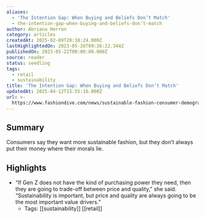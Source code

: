 ```yaml
---
aliases:
  - 'The Intention Gap: When Buying and Beliefs Don’t Match'
  - the-intention-gap-when-buying-and-beliefs-don’t-match
author: Abriana Herron
category: articles
createdAt: 2025-02-09T20:38:24.000Z
lastHighlightedOn: 2023-05-26T09:26:22.344Z
publishedOn: 2023-05-22T00:00:00.000Z
source: reader
status: seedling
tags:
  - retail
  - sustainability
title: 'The Intention Gap: When Buying and Beliefs Don’t Match'
updatedAt: 2025-04-12T15:55:16.000Z
url: >-
  https://www.fashiondive.com/news/sustainable-fashion-consumer-demographics-gen-z/650864/?utm_source=Sailthru&utm_medium=email&utm_campaign=Issue:%202023-05-24%20Retail%20Dive:%20Marketing%20%5Bissue:50770%5D&utm_term=Retail%20Dive:%20Marketing
---
```

## Summary

Consumers say they want more sustainable fashion, but they don’t always put their money where their morals lie.

## Highlights

- “If Gen Z does not have the kind of purchasing power they need, then they are going to trade-off between price and quality,” she said. “Sustainability is important, but price and quality are always going to be the most important value drivers.”
    - Tags: [[sustainability]] [[retail]]
